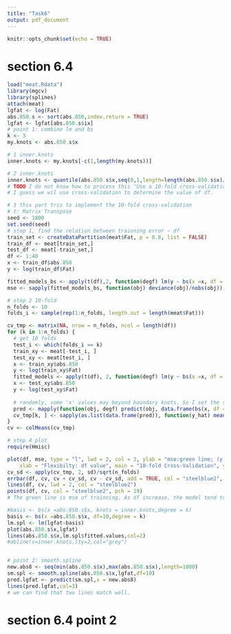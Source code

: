 ```yaml
---
title: "Task6"
output: pdf_document
---
```


```r
knitr::opts_chunk$set(echo = TRUE)
```


# section 6.4 
```r
load("meat.Rdata")
library(mgcv)
library(splines)
attach(meat)
lgfat <- log(Fat)
abs.850.s <- sort(abs.850,index.return = TRUE)
lgfat <- lgfat[abs.850.s$ix]
# point 1: combine lm and bs
k <- 3
my.knots <- abs.850.s$x

# 1 inner.knots
inner.knots <- my.knots[-c(1,length(my.knots))] 

# 2 inner.knots
inner.knots <- quantile(abs.850.s$x,seq(0,1,length=length(abs.850.s$x)/30))
# TODO I do not know how to process this "Use a 10-fold cross-validation procedure to determine the number of inner knots."
# I guess we wil use cross-validation to determine the value of df.
```

```r
# 3 this part tris to implement the 10-fold cross-validation
# t: Matrix Transpose
seed <- 1800
set.seed(seed)
# step 1, find the relation between trainning error ~ df
train_set <- createDataPartition(meat$Fat, p = 0.8, list = FALSE)
train_df <- meat[train_set,]
test_df <- meat[-train_set,]
df <- 1:40
x <- train_df$abs.850
y <- log(train_df$Fat)

fitted_models_bs <- apply(t(df),2, function(degf) lm(y ~ bs(x =x, df = degf,degree = k)))
mse <- sapply(fitted_models_bs, function(obj) deviance(obj)/nobs(obj))

# step 2 10-fold
n_folds <- 10
folds_i <- sample(rep(1:n_folds, length.out = length(meat$Fat)))

cv_tmp <- matrix(NA, nrow = n_folds, ncol = length(df))
for (k in 1:n_folds) {
  # get 10 folds
  test_i <- which(folds_i == k)
  train_xy <- meat[-test_i, ]
  test_xy <- meat[test_i, ]
  x <- train_xy$abs.850
  y <- log(train_xy$Fat)
  fitted_models <- apply(t(df), 2, function(degf) lm(y ~ bs(x =x, df = degf,degree = k)))
  x <- test_xy$abs.850
  y <- log(test_xy$Fat)
  
  # randomly, some 'x' values may beyond boundary knots. So I set the seed.
  pred <- mapply(function(obj, degf) predict(obj, data.frame(bs(x, df = degf,degree = k))),fitted_models, df)
  cv_tmp[k, ] <- sapply(as.list(data.frame(pred)), function(y_hat) mean((y - y_hat)^2))
}
cv <- colMeans(cv_tmp)

# step 4 plot
require(Hmisc)

plot(df, mse, type = "l", lwd = 2, col = 3, ylab = "mse:green line; (y - y_hat): blue line", 
    xlab = "Flexibilty: df value", main = "10-fold Cross-Validation", ylim = c(0.2, 0.7))
cv_sd <- apply(cv_tmp, 2, sd)/sqrt(n_folds)
errbar(df, cv, cv + cv_sd, cv - cv_sd, add = TRUE, col = "steelblue2", pch = 19, lwd = 0.5)
lines(df, cv, lwd = 2, col = "steelblue2")
points(df, cv, col = "steelblue2", pch = 19)
# The green line is mse of trainning. As df increase, the model tend to be overfiting. The best df valuse shoud be around 10 from the viewing of bule line.
```

```r
#basis <- bs(x =abs.850.s$x, knots = inner.knots,degree = k)
basis <- bs(x =abs.850.s$x, df=10,degree = k)
lm.spl <- lm(lgfat~basis)
plot(abs.850.s$x,lgfat)
lines(abs.850.s$x,lm.spl$fitted.values,col=2)
#abline(v=inner.knots,lty=2,col="grey")


# point 2: smooth.spline
new.abs8 <- seq(min(abs.850.s$x),max(abs.850.s$x),length=1000)
sm.spl <- smooth.spline(abs.850.s$x,lgfat,df=10)
pred.lgfat <- predict(sm.spl,x = new.abs8)
lines(pred.lgfat,col=3)
# we can find that two lines match well.
```
# section 6.4 point 2
```r

```



